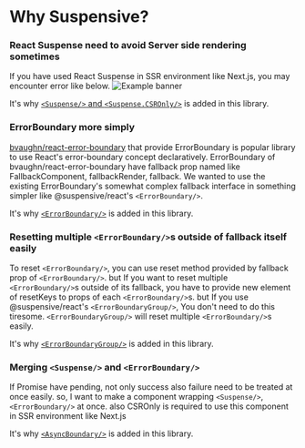 
# Why Suspensive?

<Steps>

### React Suspense need to avoid Server side rendering sometimes

If you have used React Suspense in SSR environment like Next.js, you may encounter error like below.
![Example banner](/img/suspense-in-ssr-error.png)

It's why [`<Suspense/>` and `<Suspense.CSROnly/>`](/docs/react/Suspense) is added in this library.

### ErrorBoundary more simply

[bvaughn/react-error-boundary](https://github.com/bvaughn/react-error-boundary) that provide ErrorBoundary is popular library to use React's error-boundary concept declaratively. ErrorBoundary of bvaughn/react-error-boundary have fallback prop named like FallbackComponent, fallbackRender, fallback. We wanted to use the existing ErrorBoundary's somewhat complex fallback interface in something simpler like @suspensive/react's `<ErrorBoundary/>`.

It's why [`<ErrorBoundary/>`](/docs/react/ErrorBoundary) is added in this library.

### Resetting multiple `<ErrorBoundary/>`s outside of fallback itself easily

To reset `<ErrorBoundary/>`, you can use reset method provided by fallback prop of `<ErrorBoundary/>`.
but If you want to reset multiple `<ErrorBoundary/>`s outside of its fallback, you have to provide new element of resetKeys to props of each `<ErrorBoundary/>`s. but If you use @suspensive/react's `<ErrorBoundaryGroup/>`, You don't need to do this tiresome. `<ErrorBoundaryGroup/>` will reset multiple `<ErrorBoundary/>`s easily.

It's why [`<ErrorBoundaryGroup/>`](/docs/react/ErrorBoundaryGroup) is added in this library.

### Merging `<Suspense/>` and `<ErrorBoundary/>`

If Promise have pending, not only success also failure need to be treated at once easily.
so, I want to make a component wrapping `<Suspense/>`, `<ErrorBoundary/>` at once. also CSROnly is required to use this component in SSR environment like Next.js

It's why [`<AsyncBoundary/>`](/docs/react/AsyncBoundary) is added in this library.

</Steps>
